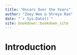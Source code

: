 ```yaml
--- 
title: "Oscars Over the Years"
author: "Zoey Wee & Shreya Rao"
date: "`r Sys.Date()`"
site: bookdown::bookdown_site
---
```


# Introduction

